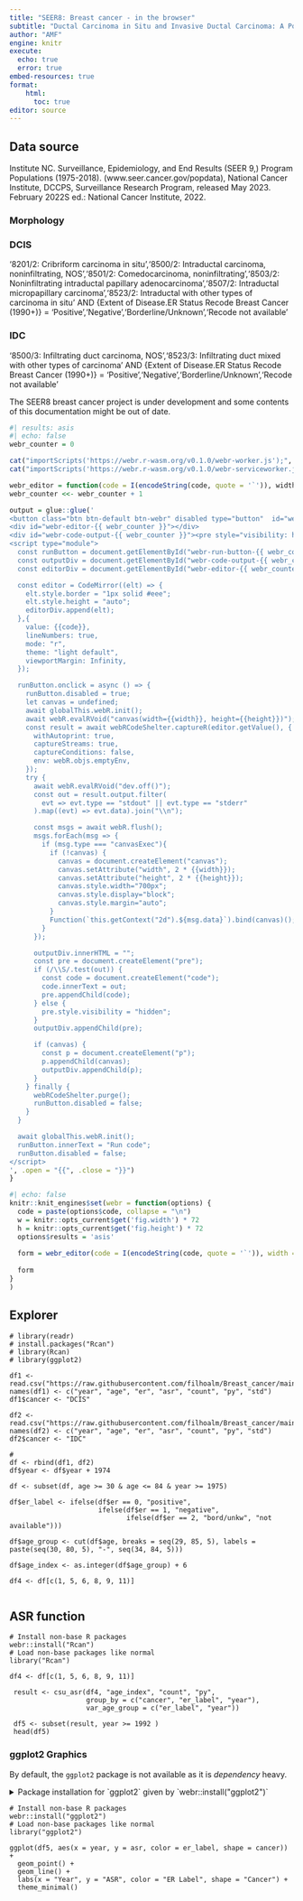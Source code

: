 ---
title: "SEER8: Breast cancer - in the browser"
subtitle: "Ductal Carcinoma in Situ and Invasive Ductal Carcinoma: A Population-based Perspective"
author: "AMF"
engine: knitr
execute:
  echo: true
  error: true
embed-resources: true
format:
    html: 
      toc: true
editor: source
---

## Data source

Institute NC. Surveillance, Epidemiology, and End Results (SEER 9,) Program Populations (1975-2018). (www.seer.cancer.gov/popdata), National Cancer Institute, DCCPS, Surveillance Research Program, released May 2023. February 2022S ed.: National Cancer Institute, 2022.

### Morphology

### DCIS

'8201/2: Cribriform carcinoma in situ','8500/2: Intraductal carcinoma, noninfiltrating, NOS','8501/2: Comedocarcinoma, noninfiltrating','8503/2: Noninfiltrating intraductal papillary adenocarcinoma','8507/2: Intraductal micropapillary carcinoma','8523/2: Intraductal with other types of carcinoma in situ' AND {Extent of Disease.ER Status Recode Breast Cancer (1990+)} = 'Positive','Negative','Borderline/Unknown','Recode not available'

### IDC

'8500/3: Infiltrating duct carcinoma, NOS','8523/3: Infiltrating duct mixed with other types of carcinoma' AND {Extent of Disease.ER Status Recode Breast Cancer (1990+)} = 'Positive','Negative','Borderline/Unknown','Recode not available'

::: callout-warning
The SEER8 breast cancer project is under development and some contents of this documentation might be out of date.
:::

```{=html}
<link rel="stylesheet" href="https://cdnjs.cloudflare.com/ajax/libs/codemirror/6.65.7/codemirror.min.css">
<style>
  .CodeMirror pre {
    background-color: unset !important;
  }
  .btn-webr {
    background-color: #EEEEEE;
    border-bottom-left-radius: 0;
    border-bottom-right-radius: 0;
  }
</style>
<script src="https://cdnjs.cloudflare.com/ajax/libs/codemirror/6.65.7/codemirror.min.js"></script>
<script src="https://cdnjs.cloudflare.com/ajax/libs/codemirror/6.65.7/mode/r/r.js"></script>
<script type="module">
  import { WebR } from "https://webr.r-wasm.org/v0.1.0/webr.mjs";
  globalThis.webR = new WebR({
    SW_URL: "/"
  });
  await globalThis.webR.init();
  globalThis.webRCodeShelter = await new globalThis.webR.Shelter();
  document.querySelectorAll(".btn-webr").forEach((btn) => {
    btn.innerText = "Run code";
    btn.disabled = false;
  });
</script>
```
```{r}
#| results: asis
#| echo: false
webr_counter = 0

cat("importScripts('https://webr.r-wasm.org/v0.1.0/webr-worker.js');", file = "webr-worker.js")
cat("importScripts('https://webr.r-wasm.org/v0.1.0/webr-serviceworker.js');", file = "webr-serviceworker.js")

webr_editor = function(code = I(encodeString(code, quote = '`')), width, height) { 
webr_counter <<- webr_counter + 1

output = glue::glue('
<button class="btn btn-default btn-webr" disabled type="button"  id="webr-run-button-{{ webr_counter }}">Loading webR...</button>
<div id="webr-editor-{{ webr_counter }}"></div>
<div id="webr-code-output-{{ webr_counter }}"><pre style="visibility: hidden"></pre></div>
<script type="module">
  const runButton = document.getElementById("webr-run-button-{{ webr_counter }}");
  const outputDiv = document.getElementById("webr-code-output-{{ webr_counter }}");
  const editorDiv = document.getElementById("webr-editor-{{ webr_counter }}");

  const editor = CodeMirror((elt) => {
    elt.style.border = "1px solid #eee";
    elt.style.height = "auto";
    editorDiv.append(elt);
  },{
    value: {{code}},
    lineNumbers: true,
    mode: "r",
    theme: "light default",
    viewportMargin: Infinity,
  });

  runButton.onclick = async () => {
    runButton.disabled = true;
    let canvas = undefined;
    await globalThis.webR.init();
    await webR.evalRVoid("canvas(width={{width}}, height={{height}})");
    const result = await webRCodeShelter.captureR(editor.getValue(), {
      withAutoprint: true,
      captureStreams: true,
      captureConditions: false,
      env: webR.objs.emptyEnv,
    });
    try {
      await webR.evalRVoid("dev.off()");
      const out = result.output.filter(
        evt => evt.type == "stdout" || evt.type == "stderr"
      ).map((evt) => evt.data).join("\\n");

      const msgs = await webR.flush();
      msgs.forEach(msg => {
        if (msg.type === "canvasExec"){
          if (!canvas) {
            canvas = document.createElement("canvas");
            canvas.setAttribute("width", 2 * {{width}});
            canvas.setAttribute("height", 2 * {{height}});
            canvas.style.width="700px";
            canvas.style.display="block";
            canvas.style.margin="auto";
          }
          Function(`this.getContext("2d").${msg.data}`).bind(canvas)();
        }
      });

      outputDiv.innerHTML = "";
      const pre = document.createElement("pre");
      if (/\\S/.test(out)) {
        const code = document.createElement("code");
        code.innerText = out;
        pre.appendChild(code);
      } else {
        pre.style.visibility = "hidden";
      }
      outputDiv.appendChild(pre);

      if (canvas) {
        const p = document.createElement("p");
        p.appendChild(canvas);
        outputDiv.appendChild(p);
      }
    } finally {
      webRCodeShelter.purge();
      runButton.disabled = false;
    }
  }

  await globalThis.webR.init();
  runButton.innerText = "Run code";
  runButton.disabled = false;
</script>
', .open = "{{", .close = "}}")
}
```

```{r}
#| echo: false
knitr::knit_engines$set(webr = function(options) {
  code = paste(options$code, collapse = "\n")
  w = knitr::opts_current$get('fig.width') * 72
  h = knitr::opts_current$get('fig.height') * 72
  options$results = 'asis'
  
  form = webr_editor(code = I(encodeString(code, quote = '`')), width = w, height = h)
  
  form
}
)
```

## Explorer

```{webr}
# library(readr)
# install.packages("Rcan")
# library(Rcan)
# library(ggplot2)

df1 <- read.csv("https://raw.githubusercontent.com/filhoalm/Breast_cancer/main/dataCheck/dcis.csv")
names(df1) <- c("year", "age", "er", "asr", "count", "py", "std")
df1$cancer <- "DCIS"

df2 <- read.csv("https://raw.githubusercontent.com/filhoalm/Breast_cancer/main/dataCheck/idc.csv")
names(df2) <- c("year", "age", "er", "asr", "count", "py", "std")
df2$cancer <- "IDC"

#
df <- rbind(df1, df2)
df$year <- df$year + 1974

df <- subset(df, age >= 30 & age <= 84 & year >= 1975)

df$er_label <- ifelse(df$er == 0, "positive",
                      ifelse(df$er == 1, "negative",
                             ifelse(df$er == 2, "bord/unkw", "not available")))

df$age_group <- cut(df$age, breaks = seq(29, 85, 5), labels = paste(seq(30, 80, 5), "-", seq(34, 84, 5)))

df$age_index <- as.integer(df$age_group) + 6

df4 <- df[c(1, 5, 6, 8, 9, 11)]


```

## ASR function 

```{webr}
# Install non-base R packages
webr::install("Rcan")
# Load non-base packages like normal
library("Rcan")

df4 <- df[c(1, 5, 6, 8, 9, 11)]

 result <- csu_asr(df4, "age_index", "count", "py",
                   group_by = c("cancer", "er_label", "year"),
                   var_age_group = c("er_label", "year"))
 
 df5 <- subset(result, year >= 1992 )
 head(df5)

```


### ggplot2 Graphics

By default, the `ggplot2` package is not available as it is *dependency* heavy.

```{=html}
<details>
<summary>
Package installation for `ggplot2` given by `webr::install("ggplot2")`
</summary>
Downloading webR package: cli
Downloading webR package: glue
Downloading webR package: gtable
Downloading webR package: isoband
Downloading webR package: rlang
Downloading webR package: lifecycle
Downloading webR package: MASS
Downloading webR package: lattice
Downloading webR package: nlme
Downloading webR package: Matrix
Downloading webR package: mgcv
Downloading webR package: farver
Downloading webR package: labeling
Downloading webR package: colorspace
Downloading webR package: munsell
Downloading webR package: R6
Downloading webR package: RColorBrewer
Downloading webR package: viridisLite
Downloading webR package: scales
Downloading webR package: fansi
Downloading webR package: magrittr
Downloading webR package: utf8
Downloading webR package: vctrs
Downloading webR package: pillar
Downloading webR package: pkgconfig
Downloading webR package: tibble
Downloading webR package: withr
Downloading webR package: ggplot2

Downloading webR package: readr
Downloading webR package: Rcan


</details>
```


```{webr}
# Install non-base R packages
webr::install("ggplot2")
# Load non-base packages like normal
library("ggplot2")

ggplot(df5, aes(x = year, y = asr, color = er_label, shape = cancer)) +
  geom_point() +
  geom_line() +
  labs(x = "Year", y = "ASR", color = "ER Label", shape = "Cancer") +
  theme_minimal()

```

